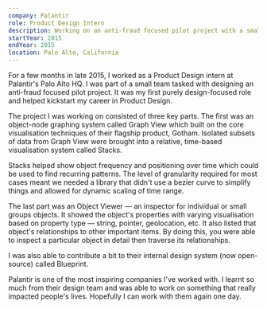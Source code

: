 ```yaml
---
company: Palantir
role: Product Design Intern
description: Working on an anti-fraud focused pilot project with a small team.
startYear: 2015
endYear: 2015
location: Palo Alto, California
---
```


For a few months in late 2015, I worked as a Product Design intern at Palantir&apos;s Palo Alto HQ. I was part of a small team tasked with designing an anti-fraud focused pilot project. It was my first purely design-focused role and helped kickstart my career in Product Design.

The project I was working on consisted of three key parts. The first was an object-node graphing system called Graph View which built on the core visualisation techniques of their flagship product, Gotham. Isolated subsets of data from Graph View were brought into a relative, time-based visualisation system called Stacks.

Stacks helped show object frequency and positioning over time which could be used to find recurring patterns. The level of granularity required for most cases meant we needed a library that didn&apos;t use a bezier curve to simplify things and allowed for dynamic scaling of time range.

The last part was an Object Viewer — an inspector for individual or small groups objects. It showed the object&apos;s properties with varying visualisation based on property type — string, pointer, geolocation, etc. It also listed that object&apos;s relationships to other important items. By doing this, you were able to inspect a particular object in detail then traverse its relationships.

I was also able to contribute a bit to their internal design system (now open-source) called Blueprint.

Palantir is one of the most inspiring companies I&apos;ve worked with. I learnt so much from their design team and was able to work on something that really impacted people&apos;s lives. Hopefully I can work with them again one day.
